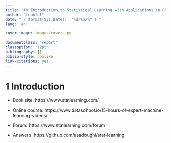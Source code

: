 ```yaml
--- 
title: "An Introduction to Statistical Learning with Applications in R"
author: "fnaufel"
date: "`r format(Sys.Date(), '%d/%m/%Y')`"
lang: 'en'

cover-image: images/cover.jpg

documentclass: "report"
classoption: '12pt'
bibliography: []
biblio-style: apalike
link-citations: yes
---
```


# 1 Introduction {-}

* Book site: https://www.statlearning.com/

* Online course: https://www.dataschool.io/15-hours-of-expert-machine-learning-videos/

* Forum: https://www.statlearning.com/forum

* Answers: https://github.com/asadoughi/stat-learning



